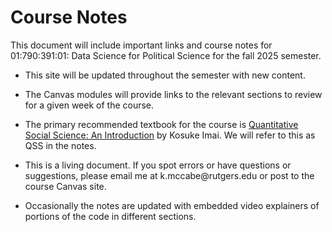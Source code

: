 # Course Notes {.unnumbered}

This document will include important links and course notes for 01:790:391:01: Data Science for Political Science for the fall 2025 semester.

-   This site will be updated throughout the semester with new content.

-   The Canvas modules will provide links to the relevant sections to review for a given week of the course.

-   The primary recommended textbook for the course is [Quantitative Social Science: An Introduction](https://qss.princeton.press/qss-an-introduction/) by Kosuke Imai. We will refer to this as QSS in the notes.

-   This is a living document. If you spot errors or have questions or suggestions, please email me at k.mccabe\@rutgers.edu or post to the course Canvas site.

-   Occasionally the notes are updated with embedded video explainers of portions of the code in different sections.
